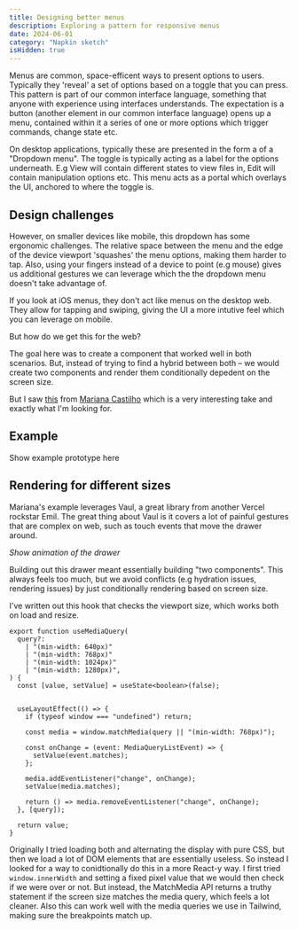 ```yaml
---
title: Designing better menus
description: Exploring a pattern for responsive menus
date: 2024-06-01
category: "Napkin sketch"
isHidden: true
---
```


Menus are common, space-efficent ways to present options to users. Typically they 'reveal' a set of options based on a toggle that you can press. 
This pattern is part of our common interface language, something that anyone with experience using interfaces understands. 
The expectation is a button (another element in our common interface language) opens up a menu, contained within it a series of one or more options 
which trigger commands, change state etc.

On desktop applications, typically these are presented in the form a of a "Dropdown menu". The toggle is typically acting as a label for the options underneath.
E.g View will contain different states to view files in, Edit will contain manipulation options etc.
This menu acts as a portal which overlays the UI, anchored to where the toggle is. 


## Design challenges
However, on smaller devices like mobile, this dropdown has some ergonomic challenges. 
The relative space between the menu and the edge of the device viewport 'squashes' the menu options, making them harder to tap.
Also, using your fingers instead of a device to point (e.g mouse) gives us additional gestures we can leverage which the the dropdown menu doesn't take advantage of.

If you look at iOS menus, they don't act like menus on the desktop web. They allow for tapping and swiping, giving the UI a more intutive feel which you can leverage on mobile.

But how do we get this for the web?

The goal here was to create a component that worked well in both scenarios. 
But, instead of trying to find a hybrid between both – we would create two components and render them conditionally depedent on the screen size.

But I saw [this](https://www.uilabs.dev/) from [Mariana Castilho](https://twitter.com/mrncst) which is a very interesting take and exactly what I'm looking for.

## Example
Show example prototype here


## Rendering for different sizes
Mariana's example leverages Vaul, a great library from another Vercel rockstar Emil. 
The great thing about Vaul is it covers a lot of painful gestures that are complex on web, such as touch events that move the drawer around.

*Show animation of the drawer*

Building out this drawer meant essentially building "two components". This always feels too much, but we avoid conflicts (e.g hydration issues, rendering issues) by just conditionally rendering based on screen size.

I've written out this hook that checks the viewport size, which works both on load and resize.

```tsx
export function useMediaQuery(
  query?:
    | "(min-width: 640px)"
    | "(min-width: 768px)"
    | "(min-width: 1024px)"
    | "(min-width: 1280px)",
) {
  const [value, setValue] = useState<boolean>(false);


  useLayoutEffect(() => {
    if (typeof window === "undefined") return;

    const media = window.matchMedia(query || "(min-width: 768px)");

    const onChange = (event: MediaQueryListEvent) => {
      setValue(event.matches);
    };

    media.addEventListener("change", onChange);
    setValue(media.matches);

    return () => media.removeEventListener("change", onChange);
  }, [query]);

  return value;
}
```

Originally I tried loading both and alternating the display with pure CSS, but then we load a lot of DOM elements that are essentially useless.
So instead I looked for a way to conidtionally do this in a more React-y way. I first tried `window.innerWidth` and setting a fixed pixel value that we would then check if we were over or not.
But instead, the MatchMedia API returns a truthy statement if the screen size matches the media query, which feels a lot cleaner. Also this can work well with the media queries we use in Tailwind, making sure the breakpoints match up.

